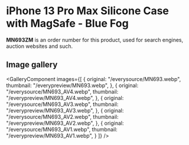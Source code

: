 
# iPhone 13 Pro Max Silicone Case with MagSafe - Blue Fog

<Callout type='info' emoji='👉🏻'>**MN693ZM** is an order number for this product, used for search engines, auction websites and such.</Callout>

## Image gallery

<GalleryComponent
    images={[
      {
        original: "/everysource/MN693.webp",
        thumbnail: "/everypreview/MN693.webp",
      },
      {
        original: "/everysource/MN693_AV4.webp",
        thumbnail: "/everypreview/MN693_AV4.webp",
      },
      {
        original: "/everysource/MN693_AV3.webp",
        thumbnail: "/everypreview/MN693_AV3.webp",
      },
      {
        original: "/everysource/MN693_AV2.webp",
        thumbnail: "/everypreview/MN693_AV2.webp",
      },
      {
        original: "/everysource/MN693_AV1.webp",
        thumbnail: "/everypreview/MN693_AV1.webp",
      }
    ]}
  />
